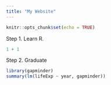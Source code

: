 ---
title: "My Website"
---


```{r setup, include=FALSE}
knitr::opts_chunk$set(echo = TRUE)
```


Step 1. Learn R.

```{r}
1 + 1
```


Step 2. Graduate

```{r}
library(gapminder)
summary(lm(lifeExp ~ year, gapminder))
```

